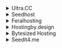 <details><summary>Ultra.CC</summary>

- Host: `<hostname>.usbx.me`
- Port: `DAEMON_PORT`
- TLS: Enabled
- Username: `<username>`
- Password: `<password>`

</details>

<details><summary>Seedhost</summary>

- Host: `<hostname>.seedhost.eu`
- Port: `DAEMON_PORT`
- TLS: `Enabled`
- Username: `<username>`
- Password: `<password>`

</details>

<details><summary>Feralhosting</summary>


```shell
# Grab credentials via SSH
printf "10.0.0.1\n$(hostname -f)\n$(whoami)\n$(sed -rn 's/(.*)"daemon_port": (.*),/\2/p' ~/.config/deluge/core.conf)\n$(sed -rn "s/$(whoami):(.*):(.*)/\1/p" ~/.config/deluge/auth)\n"
```

- Host: `<hostname>.feralhosting.com`
- Port: `DAEMON_PORT`
- TLS: Enabled
- Username: `<username>`
- Password: `<password>`

</details>

<details><summary>Hostingby.design</summary>

- Host: `<hostname>.itsby.design`
- Port: `DAEMON_PORT`
- TLS: Enabled
- Username: `<username>`
- Password: `<password>`

</details>

<details><summary>Bytesized Hosting</summary>

- Host: `<username><hostname>.bysh.me`
- Port: `DAEMON_PORT`
- TLS: Enabled
- Username: `<username>`
- Password: `<password>`

</details>

<details><summary>Seedit4.me</summary>

- Host: localhost
- Port: `DAEMON_PORT`
- TLS: disabled
- Username: `seedit4me`
- Password: `<your slot password>`

</details>